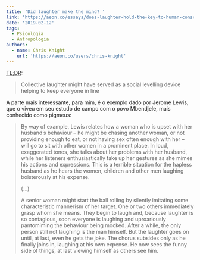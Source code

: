 ```yaml
---
title: 'Did laughter make the mind? '
link: 'https://aeon.co/essays/does-laughter-hold-the-key-to-human-consciousness'
date: '2019-02-12'
tags:
  - Psicologia
  - Antropologia
authors:
  - name: Chris Knight
    url: 'https://aeon.co/users/chris-knight'
---
```

<abbr title="Resumindo">TL;DR</abbr>:
> Collective laughter might have served as a social levelling device helping to keep everyone in line

A parte mais interessante, para mim, é o exemplo dado por Jerome Lewis, que o viveu em seu estudo de campo com o povo Mbendjele, mais conhecido como pigmeus:

> By way of example, Lewis relates how a woman who is upset with her husband’s behaviour – he might be chasing another woman, or not providing enough to eat, or not having sex often enough with her – will go to sit with other women in a prominent place. In loud, exaggerated tones, she talks about her problems with her husband, while her listeners enthusiastically take up her gestures as she mimes his actions and expressions. This is a terrible situation for the hapless husband as he hears the women, children and other men laughing boisterously at his expense.
>
> (...)
>
> A senior woman might start the ball rolling by silently imitating some characteristic mannerism of her target. One or two others immediately grasp whom she means. They begin to laugh and, because laughter is so contagious, soon everyone is laughing and uproariously pantomiming the behaviour being mocked. After a while, the only person still not laughing is the man himself. But the laughter goes on until, at last, even he gets the joke. The chorus subsides only as he finally joins in, laughing at his own expense. He now sees the funny side of things, at last viewing himself as others see him.
